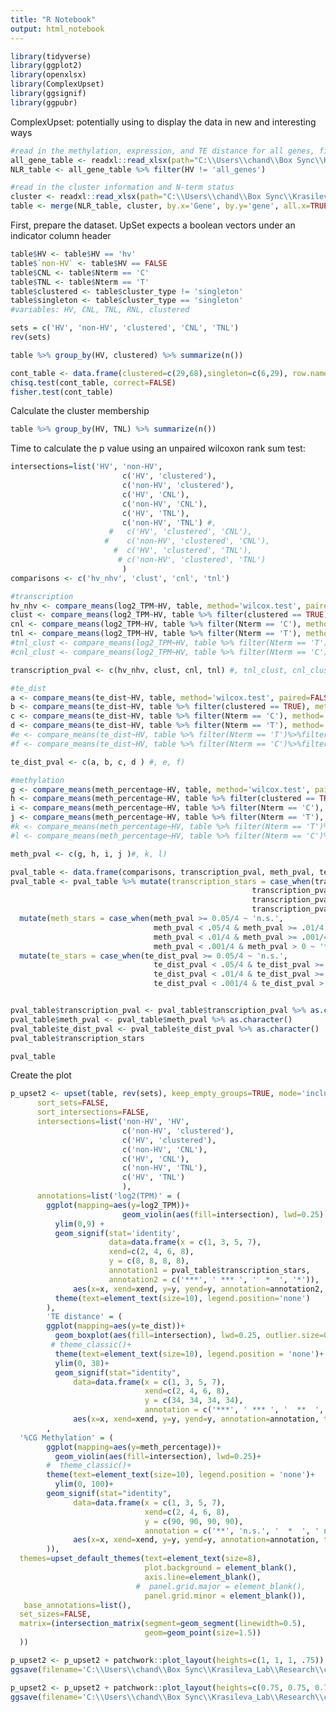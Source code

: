 ```yaml
---
title: "R Notebook"
output: html_notebook
---
```


```r
library(tidyverse)
library(ggplot2)
library(openxlsx)
library(ComplexUpset)
library(ggsignif)
library(ggpubr)
```
ComplexUpset: potentially using to display the data in new and interesting ways 
```r
#read in the methylation, expression, and TE distance for all genes, filter to NLRs
all_gene_table <- readxl::read_xlsx(path="C:\\Users\\chand\\Box Sync\\Krasileva_Lab\\Research\\chandler\\Krasileva Lab\\E14\\all_gene_table.xlsx")
NLR_table <- all_gene_table %>% filter(HV != 'all_genes')

#read in the cluster information and N-term status 
cluster <- readxl::read_xlsx(path="C:\\Users\\chand\\Box Sync\\Krasileva_Lab\\Research\\chandler\\Krasileva Lab\\E14\\chae_2020_supplemental.xlsx")
table <- merge(NLR_table, cluster, by.x='Gene', by.y='gene', all.x=TRUE)
```

First, prepare the dataset. UpSet expects a boolean vectors under an indicator column header 

```r
table$HV <- table$HV == 'hv'
table$`non-HV` <- table$HV == FALSE
table$CNL <- table$Nterm == 'C'
table$TNL <- table$Nterm == 'T'
table$clustered <- table$cluster_type != 'singleton'
table$singleton <- table$cluster_type == 'singleton'
#variables: HV, CNL, TNL, RNL, clustered 

sets = c('HV', 'non-HV', 'clustered', 'CNL', 'TNL')
rev(sets)
```
```r
table %>% group_by(HV, clustered) %>% summarize(n())

cont_table <- data.frame(clustered=c(29,68),singleton=c(6,29), row.names=c("hv","non-hv"))
chisq.test(cont_table, correct=FALSE)
fisher.test(cont_table)
```

Calculate the cluster membership 
```r
table %>% group_by(HV, TNL) %>% summarize(n())
```

Time to calculate the p value using an unpaired wilcoxon rank sum test: 
```r
intersections=list('HV', 'non-HV', 
                         c('HV', 'clustered'), 
                         c('non-HV', 'clustered'),
                         c('HV', 'CNL'), 
                         c('non-HV', 'CNL'),
                         c('HV', 'TNL'), 
                         c('non-HV', 'TNL') #, 
                      #   c('HV', 'clustered', 'CNL'), 
                     #    c('non-HV', 'clustered', 'CNL'),
                       #  c('HV', 'clustered', 'TNL'), 
                        # c('non-HV', 'clustered', 'TNL')
                         )
comparisons <- c('hv_nhv', 'clust', 'cnl', 'tnl')

#transcription 
hv_nhv <- compare_means(log2_TPM~HV, table, method='wilcox.test', paired=FALSE)$p.adj 
clust <- compare_means(log2_TPM~HV, table %>% filter(clustered == TRUE), method='wilcox.test', paired=FALSE)$p.adj 
cnl <- compare_means(log2_TPM~HV, table %>% filter(Nterm == 'C'), method='wilcox.test', paired=FALSE)$p.adj 
tnl <- compare_means(log2_TPM~HV, table %>% filter(Nterm == 'T'), method='wilcox.test', paired=FALSE)$p.adj 
#tnl_clust <- compare_means(log2_TPM~HV, table %>% filter(Nterm == 'T')%>%filter(clustered==TRUE), method='wilcox.test', paired=FALSE)$p.adj
#cnl_clust <- compare_means(log2_TPM~HV, table %>% filter(Nterm == 'C')%>%filter(clustered==TRUE), method='wilcox.test', paired=FALSE)$p.adj

transcription_pval <- c(hv_nhv, clust, cnl, tnl) #, tnl_clust, cnl_clust)

#te_dist
a <- compare_means(te_dist~HV, table, method='wilcox.test', paired=FALSE)$p.adj
b <- compare_means(te_dist~HV, table %>% filter(clustered == TRUE), method='wilcox.test', paired=FALSE)$p.adj
c <- compare_means(te_dist~HV, table %>% filter(Nterm == 'C'), method='wilcox.test', paired=FALSE)$p.adj
d <- compare_means(te_dist~HV, table %>% filter(Nterm == 'T'), method='wilcox.test', paired=FALSE)$p.adj
#e <- compare_means(te_dist~HV, table %>% filter(Nterm == 'T')%>%filter(clustered==TRUE), method='wilcox.test', paired=FALSE)$p.adj
#f <- compare_means(te_dist~HV, table %>% filter(Nterm == 'C')%>%filter(clustered==TRUE), method='wilcox.test', paired=FALSE)$p.adj

te_dist_pval <- c(a, b, c, d ) #, e, f)

#methylation
g <- compare_means(meth_percentage~HV, table, method='wilcox.test', paired=FALSE)$p.adj
h <- compare_means(meth_percentage~HV, table %>% filter(clustered == TRUE), method='wilcox.test', paired=FALSE)$p.adj
i <- compare_means(meth_percentage~HV, table %>% filter(Nterm == 'C'), method='wilcox.test', paired=FALSE)$p.adj
j <- compare_means(meth_percentage~HV, table %>% filter(Nterm == 'T'), method='wilcox.test', paired=FALSE)$p.adj
#k <- compare_means(meth_percentage~HV, table %>% filter(Nterm == 'T')%>%filter(clustered==TRUE), method='wilcox.test', paired=FALSE)$p.adj
#l <- compare_means(meth_percentage~HV, table %>% filter(Nterm == 'C')%>%filter(clustered==TRUE), method='wilcox.test', paired=FALSE)$p.adj

meth_pval <- c(g, h, i, j )#, k, l)

pval_table <- data.frame(comparisons, transcription_pval, meth_pval, te_dist_pval)
pval_table <- pval_table %>% mutate(transcription_stars = case_when(transcription_pval >= 0.05/4 ~ 'n.s.', 
                                                      transcription_pval < .05/4 & transcription_pval >= .01/4 ~ '*',
                                                      transcription_pval < .01/4 & transcription_pval >= .001/4 ~ '**',
                                                      transcription_pval < .001/4 & transcription_pval > 0 ~ '***')) %>%
  mutate(meth_stars = case_when(meth_pval >= 0.05/4 ~ 'n.s.', 
                                meth_pval < .05/4 & meth_pval >= .01/4 ~ '*',
                                meth_pval < .01/4 & meth_pval >= .001/4 ~ '**',
                                meth_pval < .001/4 & meth_pval > 0 ~ '***')) %>%
  mutate(te_stars = case_when(te_dist_pval >= 0.05/4 ~ 'n.s.', 
                                te_dist_pval < .05/4 & te_dist_pval >= .01/4 ~ '*',
                                te_dist_pval < .01/4 & te_dist_pval >= .001/4 ~ '**',
                                te_dist_pval < .001/4 & te_dist_pval > 0 ~ '***'))  


pval_table$transcription_pval <- pval_table$transcription_pval %>% as.character()
pval_table$meth_pval <- pval_table$meth_pval %>% as.character()
pval_table$te_dist_pval <- pval_table$te_dist_pval %>% as.character()
pval_table$transcription_stars

pval_table
```

Create the plot 
```r
p_upset2 <- upset(table, rev(sets), keep_empty_groups=TRUE, mode='inclusive_intersection', 
      sort_sets=FALSE,
      sort_intersections=FALSE, 
      intersections=list('non-HV', 'HV', 
                         c('non-HV', 'clustered'), 
                         c('HV', 'clustered'),
                         c('non-HV', 'CNL'), 
                         c('HV', 'CNL'),
                         c('non-HV', 'TNL'), 
                         c('HV', 'TNL')
                         ),
      annotations=list('log2(TPM)' = (
        ggplot(mapping=aes(y=log2_TPM))+
                         geom_violin(aes(fill=intersection), lwd=0.25) +
          ylim(0,9) +
          geom_signif(stat='identity', 
                      data=data.frame(x = c(1, 3, 5, 7),
                      xend=c(2, 4, 6, 8),
                      y = c(8, 8, 8, 8),
                      annotation1 = pval_table$transcription_stars, 
                      annotation2 = c('***', ' *** ', '  *  ', '*')), 
              aes(x=x, xend=xend, y=y, yend=y, annotation=annotation2, textsize=2.5))+
          theme(text=element_text(size=10), legend.position='none')
        ),
        'TE distance' = (
        ggplot(mapping=aes(y=te_dist))+
          geom_boxplot(aes(fill=intersection), lwd=0.25, outlier.size=0.25)+
         # theme_classic()+
          theme(text=element_text(size=10), legend.position = 'none')+
          ylim(0, 38)+
          geom_signif(stat="identity", 
              data=data.frame(x = c(1, 3, 5, 7),
                              xend=c(2, 4, 6, 8),
                              y = c(34, 34, 34, 34),
                              annotation = c('***', ' *** ', '  **  ', '*')), 
              aes(x=x, xend=xend, y=y, yend=y, annotation=annotation, textsize=2.5), tip_length=0.1))
        ,
  '%CG Methylation' = (
        ggplot(mapping=aes(y=meth_percentage))+
          geom_violin(aes(fill=intersection), lwd=0.25)+
        #  theme_classic()+
        theme(text=element_text(size=10), legend.position = 'none')+
          ylim(0, 100)+
        geom_signif(stat="identity", 
              data=data.frame(x = c(1, 3, 5, 7),
                              xend=c(2, 4, 6, 8),
                              y = c(90, 90, 90, 90),
                              annotation = c('**', 'n.s.', '  *  ', ' n.s. ')), 
              aes(x=x, xend=xend, y=y, yend=y, annotation=annotation, textsize=2.5))
        )),   
  themes=upset_default_themes(text=element_text(size=8), 
                              plot.background = element_blank(), 
                              axis.line=element_blank(), 
                            #  panel.grid.major = element_blank(), 
                              panel.grid.minor = element_blank()),
   base_annotations=list(), 
  set_sizes=FALSE, 
  matrix=(intersection_matrix(segment=geom_segment(linewidth=0.5), 
                              geom=geom_point(size=1.5)) 
  ))

p_upset2 <- p_upset2 + patchwork::plot_layout(heights=c(1, 1, 1, .75))
ggsave(filename='C:\\Users\\chand\\Box Sync\\Krasileva_Lab\\Research\\chandler\\Krasileva Lab\\E14\\e14_R\\final_figures\\upset_sig_wilcoxon.png', plot=p_upset2, dpi='retina', width=4.5, height=6.25)
```

```r
p_upset2 <- p_upset2 + patchwork::plot_layout(heights=c(0.75, 0.75, 0.75, 0.75, 1.15))
ggsave(filename='C:\\Users\\chand\\Box Sync\\Krasileva_Lab\\Research\\chandler\\Krasileva Lab\\E14\\e14_R\\final_figures\\upset_sig_longer.png', plot=p_upset2, dpi='retina', width=5, height=5.25)
```

